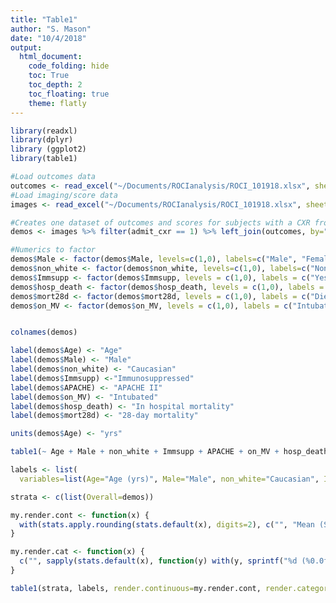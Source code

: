 ```yaml
---
title: "Table1"
author: "S. Mason"
date: "10/4/2018"
output: 
  html_document:
    code_folding: hide
    toc: True
    toc_depth: 2
    toc_floating: true
    theme: flatly
---
```


```r
library(readxl)
library(dplyr)
library (ggplot2)
library(table1)
```
```r
#Load outcomes data
outcomes <- read_excel("~/Documents/ROCIanalysis/ROCI_101918.xlsx", sheet = "Outcomes", col_types = c("numeric", "skip", "numeric", "numeric", "numeric", "numeric", "text", "numeric", "numeric", "numeric", "numeric", "numeric", "date", "date", "numeric", "numeric", "date", "date",  "numeric", "date", "date", "numeric", "text", "numeric", "text", "numeric", "numeric", "date", "numeric", "numeric", "text", "numeric", "text", "text"))
#Load imaging/score data
images <- read_excel("~/Documents/ROCIanalysis/ROCI_101918.xlsx", sheet = "Imaging", col_types = c("numeric", "skip", "skip", "skip", "skip", "numeric", "skip", "skip", "skip", "skip", "skip", "skip", "skip", "skip", "numeric", "skip", "skip"))
```
```r
#Creates one dataset of outcomes and scores for subjects with a CXR from MICU admit
demos <- images %>% filter(admit_cxr == 1) %>% left_join(outcomes, by="Subject_ID") %>% filter(Final_Dx != "Control") %>% mutate(on_MV = ifelse(days_MV==0, 0, 1))
```
```r
#Numerics to factor
demos$Male <- factor(demos$Male, levels=c(1,0), labels=c("Male", "Female"))
demos$non_white <- factor(demos$non_white, levels=c(1,0), labels=c("Non-caucasian", "Caucasian"))
demos$Immsupp <- factor(demos$Immsupp, levels = c(1,0), labels = c("Yes", "No"))
demos$hosp_death <- factor(demos$hosp_death, levels = c(1,0), labels = c("Died", "Survived to discharge"))
demos$mort28d <- factor(demos$mort28d, levels = c(1,0), labels = c("Died", "Survived >28 days"))
demos$on_MV <- factor(demos$on_MV, levels = c(1,0), labels = c("Intubated", "no IPPV"))


colnames(demos)
```

```r
label(demos$Age) <- "Age"
label(demos$Male) <- "Male"
label(demos$non_white) <- "Caucasian"
label(demos$Immsupp) <-"Immunosuppressed"
label(demos$APACHE) <- "APACHE II"
label(demos$on_MV) <- "Intubated"
label(demos$hosp_death) <- "In hospital mortality"
label(demos$mort28d) <- "28-day mortality"

units(demos$Age) <- "yrs"

table1(~ Age + Male + non_white + Immsupp + APACHE + on_MV + hosp_death + mort28d, data=demos)
```

```r
labels <- list(
  variables=list(Age="Age (yrs)", Male="Male", non_white="Caucasian", Immsupp="Immunosuppressed", APACHE="APACHE", on_MV="Intubated", hosp_death="In hospital mortality", mort28d="28 day mortality"))

strata <- c(list(Overall=demos))

my.render.cont <- function(x) {
  with(stats.apply.rounding(stats.default(x), digits=2), c("", "Mean (SD)" = sprintf("%s (&plusmn; %s)", MEAN, SD)))
}

my.render.cat <- function(x) {
  c("", sapply(stats.default(x), function(y) with(y, sprintf("%d (%0.0f %%)", FREQ, PCT))))
}

table1(strata, labels, render.continuous=my.render.cont, render.categorical=my.render.cat)
```




